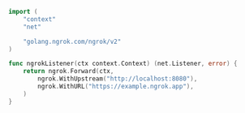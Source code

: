 ```go
import (
	"context"
	"net"

	"golang.ngrok.com/ngrok/v2"
)

func ngrokListener(ctx context.Context) (net.Listener, error) {
	return ngrok.Forward(ctx,
		ngrok.WithUpstream("http://localhost:8080"),
		ngrok.WithURL("https://example.ngrok.app"),
	)
}
```
